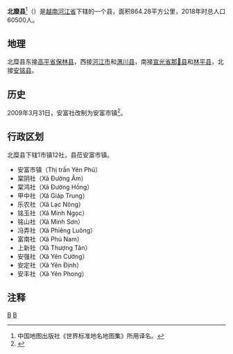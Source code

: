 {{Infobox Settlement
|name                   = 北糜县
|settlement_type        = 县
|official_name          = 
|other_name             = 
|native_name            = {{lang|vi|Huyện Bắc Mê}}
|nickname               = 
|motto                  = 
|image_skyline          = MinhNgoc-NaSai'2007.jpg
|imagesize              = 
|image_caption          = 
|image_flag             = 
|flag_size              = 
|image_seal             = 
|seal_size              = 
|image_shield           = 
|shield_size            = 
|image_blank_emblem     = 
|blank_emblem_size      = 
|image_map              = {{Infobox mapframe|frame-width=250|zoom=10}}
|mapsize                = 
|map_caption            = 
|image_map1             = 
|mapsize1               = 
|map_caption1           = 
|pushpin_map            = Vietnam
|pushpin_label_position = bottom
|pushpin_map_caption    = 
|pushpin_map1           = 
|pushpin_label_position1= 
|pushpin_map_caption1   = 
|subdivision_type       = 国家
|subdivision_name       = {{flag|Vietnam}}
|subdivision_type1      = [[越南行政区划|省]]
|subdivision_name1      = [[河江省|河江省]]
|subdivision_type2      = 行政区划
|subdivision_name2      = 1市镇12社
|subdivision_type3      = 
|subdivision_name3      = 
|seat_type              = 县莅
|seat                   = {{link-vi|安富市镇|Yên Phú (thị trấn)}}
|government_type        = 
|leader_title           = 
|leader_name            = 
|leader_title1          = 
|leader_name1           = 
|established_title      = 
|established_date       = 
|area_magnitude         = 
|unit_pref              = 
|area_footnotes         = 
|area_total_km2         = 864.28
|area_land_km2          = 
|area_water_km2         = 
|area_water_percent     = 
|area_urban_km2         = 
|area_metro_km2         = 
|population_as_of       = 2018年
|population_footnotes   = 
|population_note        = 
|population_total       = 60500
|population_density_km2 = auto
|population_metro             = 
|population_density_metro_km2 = 
|population_urban             = 
|population_density_urban_km2 = 
|timezone               = [[越南标准时间|越南标准时间]]
|utc_offset             = +7
|elevation_footnotes    = 
|elevation_m            = 
|coor_type              = 
|coordinates            = 
|postal_code_type       = 
|postal_code            = 
|area_code              = 
|website                = [http://bacme.hagiang.gov.vn 北糜县电子信息门户网站]
|footnotes              = 
}}
'''北糜县'''<ref>中国地图出版社《世界标准地名地图集》所用译名。</ref>（{{vie|v=Huyện Bắc Mê}}）是[[越南|越南]][[河江省|河江省]]下辖的一个县，面积864.28平方公里，2018年时总人口60500人。

==地理==
北糜县东接[[高平省|高平省]][[保林县_(高平省)|保林县]]，西接[[河江市|河江市]]和[[渭川县|渭川县]]，南接[[宣光省|宣光省]][[那𧯄县|那𧯄县]]和[[林平县|林平县]]，北接[[安铭县|安铭县]]。

==历史==
2009年3月31日，安富社改制为安富市镇<ref>{{Cite web |url=https://thuvienphapluat.vn/van-ban/Bo-may-hanh-chinh/Nghi-dinh-11-ND-CP-dieu-chinh-dia-gioi-hanh-chinh-xa-thanh-lap-thi-tran-huyen-ly-tai-cac-huyen-Dong-Van-Bac-Me-Xin-Man-thuoc-tinh-Ha-Giang-86889.aspx |title=Nghị định 11/NĐ-CP điều chỉnh địa giới hành chính xã; thành lập thị trấn huyện lỵ tại các huyện Đồng Văn, Bắc Mê và Xín Mần thuộc tỉnh Hà Giang |accessdate=2020-02-14 |archive-date=2016-10-21 |archive-url=https://web.archive.org/web/20161021122007/http://thuvienphapluat.vn/van-ban/Bo-may-hanh-chinh/Nghi-dinh-11-ND-CP-dieu-chinh-dia-gioi-hanh-chinh-xa-thanh-lap-thi-tran-huyen-ly-tai-cac-huyen-Dong-Van-Bac-Me-Xin-Man-thuoc-tinh-Ha-Giang-86889.aspx |dead-url=no }}</ref>。

==行政区划==
北糜县下辖1市镇12社，县莅安富市镇。
*安富市镇（Thị trấn Yên Phú）
*棠阴社（Xã Đường Âm）
*棠鸿社（Xã Đường Hồng）
*甲中社（Xã Giáp Trung）
*乐农社（Xã Lạc Nông）
*铭玉社（Xã Minh Ngọc）
*铭山社（Xã Minh Sơn）
*冯弄社（Xã Phiêng Luông）
*富南社（Xã Phú Nam）
*上新社（Xã Thượng Tân）
*安强社（Xã Yên Cường）
*安定社（Xã Yên Định）
*安丰社（Xã Yên Phong）

==注释==
{{reflist}}

{{河江省行政区划}}
{{越南东北部之县市镇区域划分}}

[[Category:河江省|B]]
[[Category:越南县份|B]]